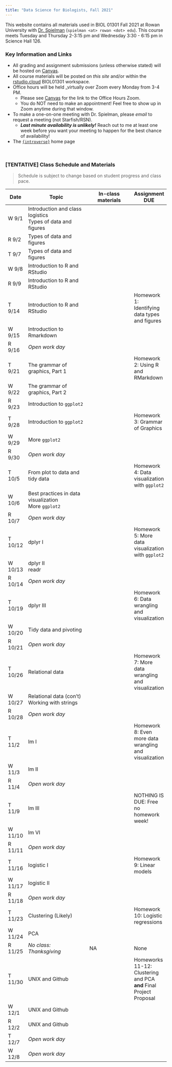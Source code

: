 ```yaml
---
title: "Data Science for Biologists, Fall 2021"
---
```



This website contains all materials used in BIOL 01301 Fall 2021 at Rowan University with [Dr. Spielman](https://spielmanlab.github.io) (`spielman <at> rowan <dot> edu`). This course meets Tuesday and Thursday 2-3:15 pm and Wednesday 3:30 - 6:15 pm in Science Hall 126. 

### Key Information and Links

+ All grading and assignment submissions (unless otherwise stated) will be hosted on [Canvas](https://rowan.instructure.com/). 
<!--
+ Assignments are _always due weekly_ on Canvas by.....
  + Tuesdays 1 pm for full credit
  + Tuesdays 11:59 PM (-5%) 
  + Wednesdays 11:59 PM (-10%)
  + Thursdays 11:59 PM for (-20%)
  + Final deadline is Friday at 11:59 PM for (-25%)
+ Your grade is determined by...
  + 25% class participation and attendance
    + You are expected to work on materials _for this class_ during open days
    + You get **TWO** personal day absences. Don't forget to cash in!  
  + 60% weekly homeworks, with lowest grade dropped. 
    + There are a total of 11 non-dropped homeworks, so each homework represents ~5.5% of your final grade
  + 15% final project
  + `#tidytuesday` extra credit submissions (worth up to )
-->
+ All course materials will be posted on _this site_ and/or within the [rstudio.cloud](https://rstudio.cloud) BIOL01301 workspace.
+ Office hours will be held _virtually over Zoom every Monday from 3-4 PM. 
  + Please see [Canvas](https://rowan.instructure.com/) for the link to the Office Hours Zoom. 
  + You do NOT need to make an appointment! Feel free to show up in Zoom anytime during that window.
+ To make a one-on-one meeting with Dr. Spielman, please _email_ to request a meeting (not Starfish/RSN).
  + **_Last minute availability is unlikely!_** Reach out to me at least one week before you want your meeting to happen for the best chance of availability!
+ The [`{introverse}`](https://spielmanlab.github.io/introverse) home page 


<br> 

### [TENTATIVE] Class Schedule and Materials

> Schedule is subject to change based on student progress and class pace.


 Date  |Topic                                  | In-class materials          | Assignment DUE
--------|---------------------------------------|-----------------------------|---------------------
W 9/1   | Introduction and class logistics <br> Types of data and figures | |
R 9/2   | Types of data and figures | |
T 9/7   | Types of data and figures | |  
W 9/8   | Introduction to R and RStudio | |
R 9/9   | Introduction to R and RStudio <!-- Quiz: Types of data and figures?? -->  | |
T 9/14  | Introduction to R and RStudio | | Homework 1: Identifying data types and figures 
W 9/15 | Introduction to Rmarkdown  | |
R 9/16 | _Open work day_ | |
T 9/21 | The grammar of graphics, Part 1 | | Homework 2: Using R and RMarkdown
W 9/22 | The grammar of graphics, Part 2   | |
R 9/23 | Introduction to `ggplot2`  | |
T 9/28 | Introduction to `ggplot2` |  | Homework 3: Grammar of Graphics
W 9/29 | More `ggplot2`  | |
R 9/30 |  _Open work day_ | |
T 10/5 | From plot to data and tidy data | | Homework 4: Data visualization with `ggplot2`
W 10/6 |  Best practices in data visualization <br> More `ggplot2`| |
R 10/7 |  _Open work day_ | |
T 10/12 | dplyr I | | Homework 5: More data visualization with `ggplot2`
W 10/13 | dplyr II <br> readr | |
R 10/14 | _Open work day_ | |
T 10/19 | dplyr III | | Homework 6: Data wrangling and visualization
W 10/20 | Tidy data and pivoting | | 
R 10/21 | _Open work day_  | | 
T 10/26 | Relational data | | Homework 7: More data wrangling and visualization
W 10/27 | Relational data (con't) <br> Working with strings  | |
R 10/28 | _Open work day_  | |
T 11/2 | lm I | | Homework 8: Even more data wrangling and visualization
W 11/3 | lm II | |
R 11/4 | _Open work day_ | | 
T 11/9 | lm III | | NOTHING IS DUE: Free no homework week!
W 11/10 | lm VI | |
R 11/11 | _Open work day_ | |
T 11/16 | logistic I | | Homework 9: Linear models
W 11/17 | logistic II | |
R 11/18 | _Open work day_ | |
T 11/23 | Clustering (Likely) | | Homework 10: Logistic regressions
W 11/24 | PCA | |
R 11/25 | _No class: Thanksgiving_  | NA | None
T 11/30 | UNIX and Github | |  Homeworks 11-12: Clustering and PCA **and** Final Project Proposal
W 12/1 | UNIX and Github | |
R 12/2 | UNIX and Github | |
T 12/7 | _Open work day_ | |
W 12/8 | _Open work day_ | |
